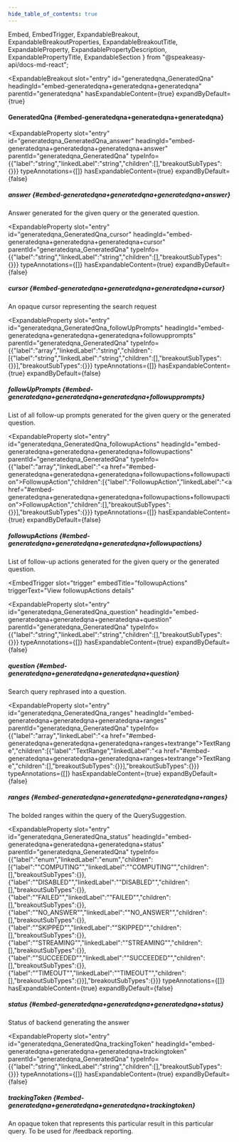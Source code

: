 ```yaml
---
hide_table_of_contents: true
---
```

  Embed,
  EmbedTrigger,
  ExpandableBreakout,
  ExpandableBreakoutProperties,
  ExpandableBreakoutTitle,
  ExpandableProperty,
  ExpandablePropertyDescription,
  ExpandablePropertyTitle,
  ExpandableSection
} from "@speakeasy-api/docs-md-react";

<ExpandableSection>

<ExpandableBreakout
  slot="entry"
  id="generatedqna_GeneratedQna"
  headingId="embed-generatedqna+generatedqna+generatedqna"
  parentId="generatedqna"
  hasExpandableContent={true}
  expandByDefault={true}
>

<ExpandableBreakoutTitle slot="title">

#### GeneratedQna \{#embed-generatedqna+generatedqna+generatedqna\}

</ExpandableBreakoutTitle>

<ExpandableBreakoutProperties slot="properties">

<ExpandableProperty
  slot="entry"
  id="generatedqna_GeneratedQna_answer"
  headingId="embed-generatedqna+generatedqna+generatedqna+answer"
  parentId="generatedqna_GeneratedQna"
  typeInfo={{"label":"string","linkedLabel":"string","children":[],"breakoutSubTypes":{}}}
  typeAnnotations={[]}
  hasExpandableContent={true}
  expandByDefault={false}
>

<ExpandablePropertyTitle slot="title">

##### answer \{#embed-generatedqna+generatedqna+generatedqna+answer\}

</ExpandablePropertyTitle>

<ExpandablePropertyDescription slot="description">

Answer generated for the given query or the generated question.

</ExpandablePropertyDescription>

</ExpandableProperty>

<ExpandableProperty
  slot="entry"
  id="generatedqna_GeneratedQna_cursor"
  headingId="embed-generatedqna+generatedqna+generatedqna+cursor"
  parentId="generatedqna_GeneratedQna"
  typeInfo={{"label":"string","linkedLabel":"string","children":[],"breakoutSubTypes":{}}}
  typeAnnotations={[]}
  hasExpandableContent={true}
  expandByDefault={false}
>

<ExpandablePropertyTitle slot="title">

##### cursor \{#embed-generatedqna+generatedqna+generatedqna+cursor\}

</ExpandablePropertyTitle>

<ExpandablePropertyDescription slot="description">

An opaque cursor representing the search request

</ExpandablePropertyDescription>

</ExpandableProperty>

<ExpandableProperty
  slot="entry"
  id="generatedqna_GeneratedQna_followUpPrompts"
  headingId="embed-generatedqna+generatedqna+generatedqna+followupprompts"
  parentId="generatedqna_GeneratedQna"
  typeInfo={{"label":"array","linkedLabel":"string","children":[{"label":"string","linkedLabel":"string","children":[],"breakoutSubTypes":{}}],"breakoutSubTypes":{}}}
  typeAnnotations={[]}
  hasExpandableContent={true}
  expandByDefault={false}
>

<ExpandablePropertyTitle slot="title">

##### followUpPrompts \{#embed-generatedqna+generatedqna+generatedqna+followupprompts\}

</ExpandablePropertyTitle>

<ExpandablePropertyDescription slot="description">

List of all follow-up prompts generated for the given query or the generated question.

</ExpandablePropertyDescription>

</ExpandableProperty>

<ExpandableProperty
  slot="entry"
  id="generatedqna_GeneratedQna_followupActions"
  headingId="embed-generatedqna+generatedqna+generatedqna+followupactions"
  parentId="generatedqna_GeneratedQna"
  typeInfo={{"label":"array","linkedLabel":"<a href=\"#embed-generatedqna+generatedqna+generatedqna+followupactions+followupaction\">FollowupAction</a>","children":[{"label":"FollowupAction","linkedLabel":"<a href=\"#embed-generatedqna+generatedqna+generatedqna+followupactions+followupaction\">FollowupAction</a>","children":[],"breakoutSubTypes":{}}],"breakoutSubTypes":{}}}
  typeAnnotations={[]}
  hasExpandableContent={true}
  expandByDefault={false}
>

<ExpandablePropertyTitle slot="title">

##### followupActions \{#embed-generatedqna+generatedqna+generatedqna+followupactions\}

</ExpandablePropertyTitle>

<ExpandablePropertyDescription slot="description">

List of follow-up actions generated for the given query or the generated question.

</ExpandablePropertyDescription>

<Embed slot="embed">

<EmbedTrigger
  slot="trigger"
  embedTitle="followupActions"
  triggerText="View followupActions details"
>

<Embedfollowupactions />

</EmbedTrigger>

</Embed>

</ExpandableProperty>

<ExpandableProperty
  slot="entry"
  id="generatedqna_GeneratedQna_question"
  headingId="embed-generatedqna+generatedqna+generatedqna+question"
  parentId="generatedqna_GeneratedQna"
  typeInfo={{"label":"string","linkedLabel":"string","children":[],"breakoutSubTypes":{}}}
  typeAnnotations={[]}
  hasExpandableContent={true}
  expandByDefault={false}
>

<ExpandablePropertyTitle slot="title">

##### question \{#embed-generatedqna+generatedqna+generatedqna+question\}

</ExpandablePropertyTitle>

<ExpandablePropertyDescription slot="description">

Search query rephrased into a question.

</ExpandablePropertyDescription>

</ExpandableProperty>

<ExpandableProperty
  slot="entry"
  id="generatedqna_GeneratedQna_ranges"
  headingId="embed-generatedqna+generatedqna+generatedqna+ranges"
  parentId="generatedqna_GeneratedQna"
  typeInfo={{"label":"array","linkedLabel":"<a href=\"#embed-generatedqna+generatedqna+generatedqna+ranges+textrange\">TextRange</a>","children":[{"label":"TextRange","linkedLabel":"<a href=\"#embed-generatedqna+generatedqna+generatedqna+ranges+textrange\">TextRange</a>","children":[],"breakoutSubTypes":{}}],"breakoutSubTypes":{}}}
  typeAnnotations={[]}
  hasExpandableContent={true}
  expandByDefault={false}
>

<ExpandablePropertyTitle slot="title">

##### ranges \{#embed-generatedqna+generatedqna+generatedqna+ranges\}

</ExpandablePropertyTitle>

<ExpandablePropertyDescription slot="description">

The bolded ranges within the query of the QuerySuggestion.

</ExpandablePropertyDescription>

<Embed slot="embed">

<EmbedTrigger slot="trigger" embedTitle="ranges" triggerText="View ranges details">

<Embedranges />

</EmbedTrigger>

</Embed>

</ExpandableProperty>

<ExpandableProperty
  slot="entry"
  id="generatedqna_GeneratedQna_status"
  headingId="embed-generatedqna+generatedqna+generatedqna+status"
  parentId="generatedqna_GeneratedQna"
  typeInfo={{"label":"enum","linkedLabel":"enum","children":[{"label":"\"COMPUTING\"","linkedLabel":"\"COMPUTING\"","children":[],"breakoutSubTypes":{}},{"label":"\"DISABLED\"","linkedLabel":"\"DISABLED\"","children":[],"breakoutSubTypes":{}},{"label":"\"FAILED\"","linkedLabel":"\"FAILED\"","children":[],"breakoutSubTypes":{}},{"label":"\"NO_ANSWER\"","linkedLabel":"\"NO_ANSWER\"","children":[],"breakoutSubTypes":{}},{"label":"\"SKIPPED\"","linkedLabel":"\"SKIPPED\"","children":[],"breakoutSubTypes":{}},{"label":"\"STREAMING\"","linkedLabel":"\"STREAMING\"","children":[],"breakoutSubTypes":{}},{"label":"\"SUCCEEDED\"","linkedLabel":"\"SUCCEEDED\"","children":[],"breakoutSubTypes":{}},{"label":"\"TIMEOUT\"","linkedLabel":"\"TIMEOUT\"","children":[],"breakoutSubTypes":{}}],"breakoutSubTypes":{}}}
  typeAnnotations={[]}
  hasExpandableContent={true}
  expandByDefault={false}
>

<ExpandablePropertyTitle slot="title">

##### status \{#embed-generatedqna+generatedqna+generatedqna+status\}

</ExpandablePropertyTitle>

<ExpandablePropertyDescription slot="description">

Status of backend generating the answer

</ExpandablePropertyDescription>

</ExpandableProperty>

<ExpandableProperty
  slot="entry"
  id="generatedqna_GeneratedQna_trackingToken"
  headingId="embed-generatedqna+generatedqna+generatedqna+trackingtoken"
  parentId="generatedqna_GeneratedQna"
  typeInfo={{"label":"string","linkedLabel":"string","children":[],"breakoutSubTypes":{}}}
  typeAnnotations={[]}
  hasExpandableContent={true}
  expandByDefault={false}
>

<ExpandablePropertyTitle slot="title">

##### trackingToken \{#embed-generatedqna+generatedqna+generatedqna+trackingtoken\}

</ExpandablePropertyTitle>

<ExpandablePropertyDescription slot="description">

An opaque token that represents this particular result in this particular query. To be used for /feedback reporting.

</ExpandablePropertyDescription>

</ExpandableProperty>

</ExpandableBreakoutProperties>

</ExpandableBreakout>

</ExpandableSection>